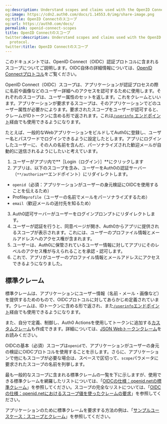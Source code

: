 ```yaml
---
og:description: Understand scopes and claims used with the OpenID Connect (OIDC) protocol.
og:image: https://cdn2.auth0.com/docs/1.14553.0/img/share-image.png
og:title: OpenID Connectのスコープ
og:url: https://auth0.com/docs/
permalink: openid-connect-scopes
title: OpenID Connectのスコープ
twitter:description: Understand scopes and claims used with the OpenID Connect (OIDC)
  protocol.
twitter:title: OpenID Connectのスコープ
---
```


このドキュメントでは、OpenID Connect（OIDC）認証プロトコルに含まれるスコープについてご説明します。OIDC自体の詳細情報については、[OpenID Connectプロトコル](/protocols/openid-connect-protocol)をご覧ください。

OpenID Connect（OIDC）スコープは、アプリケーションが認証プロセスの際に名前や画像などのユーザー詳細へのアクセスを認可するために使用します。それぞれのスコープは、ユーザー属性のセットを返します。これをクレームといいます。アプリケーションが要求するスコープは、そのアプリケーションでどのユーザー属性が必要かによります。要求されたスコープをユーザーが認可すると、クレームがIDトークンに含める形で返されます。これは[`/userinfo` エンドポイント](/api/authentication#get-user-info)経由でも使用できるようになります。

たとえば、一般的なWebアプリケーションをビルドしてAuth0に登録し、ユーザー名とパスワードでログインできるように設定したとします。アプリにログインしたユーザーに、その人の名前を含んだ、パーソナライズされた歓迎メールが自動的に送信されるようにしたいと考えています。

1. ユーザーがアプリ内で**［Login（ログイン）］**にクリックします
2. アプリは、以下のスコープを含み、ユーザーをAuth0の認証サーバー（`**/authorize**`エンドポイント）にリダイレクトします。

* `openid`（必須：アプリケーションがユーザーの身元検証にOIDCを使用することを伝えるため）
* Profile`profile`（ユーザーの名前でメールをパーソナライズするため）
* `email`（歓迎メールの送付先を知るため）
3. Auth0認可サーバーがユーザーをログインプロンプトにリダイレクトします。
4. ユーザーが認証を行うと、同意ページが開き、Auth0からアプリに提供されるスコープが表示されます。これには、ユーザーのプロファイル情報とメールアドレスへのアクセス権が含まれます。
5. ユーザーは、Auth0に保管されているユーザー情報に対してアプリにそのレベルのアクセス権が与えられることを承認・認可します。
6. これで、アプリがユーザーのプロファイル情報とメールアドレスにアクセスできるようになりました。

## 標準クレーム

標準クレームは、アプリケーションにユーザー情報（名前・メール・画像など）を提供するためのもので、OIDCプロトコルに対してあらかじめ定義されています。クレームは、IDトークンに含める形で返され、また[`/userinfo`エンドポイント](/api/authentication#get-user-info)経由でも使用できるようになります。

また、自分で定義、制御し、Auth0 Actionsを使用してトークンに追加する[カスタムクレーム](/actions/actions-overview)も作成できます。詳細については、[JSON Webトークンクレーム](/security/tokens/json-web-tokens/json-web-token-claims)をお読みください。

OIDCの基本（必須）スコープは`openid`で、アプリケーションがユーザーの身元の検証にOIDCプロトコルを使用することを示します。さらに、アプリケーションで他にもスコープが必要な場合は、スペースで区切って、`scope`パラメータに要求されたスコープの名前を列挙します。

最も一般的なスコープに含まれる標準クレームの一覧を下に示しますが、使用できる標準クレームを網羅したリストについては、「[OIDCの仕様：openid.netの標準クレーム](https://openid.net/specs/openid-connect-core-1_0.html#StandardClaims)」を参照してください。スコープの完全なリストについては、「[OIDCの仕様：openid.netにおけるスコープ値を使ったクレームの要求](https://openid.net/specs/openid-connect-core-1_0.html#ScopeClaims)」を参照してください。



アプリケーションのために標準クレームを要求する方法の例は、「[サンプルユースケース：スコープとクレーム](/apis/scopes/sample-use-cases-scopes-and-claims)」を参照してください。